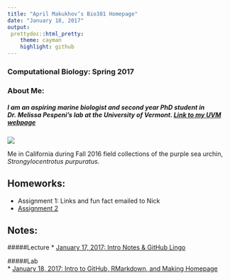 ```yaml
---
title: "April Makukhov’s Bio381 Homepage"
date: "January 18, 2017"
output:
 prettydoc::html_pretty:
    theme: cayman
    highlight: github
---
```


### Computational Biology: Spring 2017


### About Me:
##### I am an aspiring marine biologist and second year PhD student in Dr. Melissa Pespeni's lab at the University of Vermont. [Link to my UVM webpage](http://www.uvm.edu/~biology/?Page=students/makukhov.php&SM=facultysubmenu.html)  

![](IMG_2250.jpg)

Me in California during Fall 2016 field collections of the purple sea urchin, *Strongylocentrotus purpuratus*.

## Homeworks:

* Assignment 1: Links and fun fact emailed to Nick     
* [Assignment 2](Homework02.html)

## Notes:

#####Lecture
* [January 17, 2017: Intro Notes & GitHub Lingo]()




#####Lab   
* [January 18, 2017: Intro to GitHub, RMarkdown, and Making Homepage]()   
